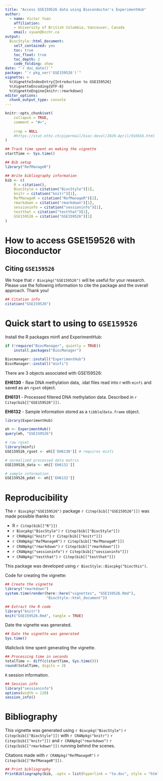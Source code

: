 ```yaml
---
title: "Access GSE159526 data using Bioconductor's ExperimentHub"
author: 
  - name: Victor Yuan
    affiliation:
    - University of British Columbia, Vancouver, Canada
    email: vyuan@bcchr.ca
output: 
  BiocStyle::html_document:
    self_contained: yes
    toc: true
    toc_float: true
    toc_depth: 2
    code_folding: show
date: "`r doc_date()`"
package: "`r pkg_ver('GSE159526')`"
vignette: >
  %\VignetteIndexEntry{Introduction to GSE159526}
  %\VignetteEncoding{UTF-8}  
  %\VignetteEngine{knitr::rmarkdown}
editor_options: 
  chunk_output_type: console
---
```


```r
knitr::opts_chunk$set(
    collapse = TRUE,
    comment = "#>",
    
    crop = NULL 
    #https://stat.ethz.ch/pipermail/bioc-devel/2020-April/016656.html
)
```


```r
## Track time spent on making the vignette
startTime <- Sys.time()

## Bib setup
library("RefManageR")

## Write bibliography information
bib <- c(
    R = citation(),
    BiocStyle = citation("BiocStyle")[1],
    knitr = citation("knitr")[1],
    RefManageR = citation("RefManageR")[1],
    rmarkdown = citation("rmarkdown")[1],
    sessioninfo = citation("sessioninfo")[1],
    testthat = citation("testthat")[1],
    GSE159526 = citation("GSE159526")[1]
)
```

# How to access GSE159526 with Bioconductor

## Citing `GSE159526`

We hope that `r Biocpkg("GSE159526")` will be useful for your research. Please 
use the following information to cite the package and the overall approach. 
Thank you!

```r
## Citation info
citation("GSE159526")
```

# Quick start to using to `GSE159526`

Install the R packages minfi and ExperimentHub:

```r
if (!require("BiocManager", quietly = TRUE))
    install.packages("BiocManager")

Biocmanager::install("ExperimentHub")
BiocManager::install("minfi")
```

There are 3 objects associated with GSE159526:

**EH6130** - Raw DNA methylation data, .idat files read into r with `minfi` and 
saved as an `rgset` object.

**EH6131** - Processed filtered DNA methylation data. Described in 
`r Citep(bib[["GSE159526"]])`.

**EH6132** - Sample information stored as a `tibble`/`data.frame` object.

```r
library(ExperimentHub)

eh <- ExperimentHub()
query(eh, "GSE159526")

# raw rgset
library(minfi)
GSE159526_rgset <- eh[['EH6130']] # requires minfi

# normalized processed data matrix
GSE159526_data <- eh[['EH6131']]

# sample information
GSE159526_pdat <- eh[['EH6132']]
```

# Reproducibility

The `r Biocpkg("GSE159526")` package `r Citep(bib[["GSE159526"]])` was made 
possible thanks to:

* R `r Citep(bib[["R"]])`
* `r Biocpkg("BiocStyle")` `r Citep(bib[["BiocStyle"]])`
* `r CRANpkg("knitr")` `r Citep(bib[["knitr"]])`
* `r CRANpkg("RefManageR")` `r Citep(bib[["RefManageR"]])`
* `r CRANpkg("rmarkdown")` `r Citep(bib[["rmarkdown"]])`
* `r CRANpkg("sessioninfo")` `r Citep(bib[["sessioninfo"]])`
* `r CRANpkg("testthat")` `r Citep(bib[["testthat"]])`

This package was developed using `r BiocStyle::Biocpkg("biocthis")`.

Code for creating the vignette:

```r
## Create the vignette
library("rmarkdown")
system.time(render(here::here("vignettes", "GSE159526.Rmd"), 
                   "BiocStyle::html_document"))

## Extract the R code
library("knitr")
knit("GSE159526.Rmd", tangle = TRUE)
```

Date the vignette was generated.

```r
## Date the vignette was generated
Sys.time()
```

Wallclock time spent generating the vignette.

```r
## Processing time in seconds
totalTime <- diff(c(startTime, Sys.time()))
round(totalTime, digits = 3)
```

`R` session information.

```r
## Session info
library("sessioninfo")
options(width = 120)
session_info()
```

# Bibliography

This vignette was generated using `r Biocpkg("BiocStyle")` 
`r Citep(bib[["BiocStyle"]])` with `r CRANpkg("knitr")` 
`r Citep(bib[["knitr"]])` and `r CRANpkg("rmarkdown")` 
`r Citep(bib[["rmarkdown"]])` running behind the scenes.

Citations made with `r CRANpkg("RefManageR")` `r Citep(bib[["RefManageR"]])`.

```r
## Print bibliography
PrintBibliography(bib, .opts = list(hyperlink = "to.doc", style = "html"))
```
